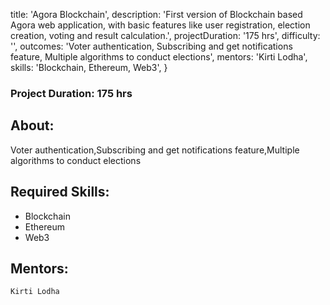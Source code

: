 
  title: 'Agora Blockchain',
  description:
    'First version of Blockchain based Agora web application, with basic features like user registration, election creation, voting and result calculation.',
  projectDuration: '175 hrs',
  difficulty: '',
  outcomes:
    'Voter authentication, Subscribing and get notifications feature, Multiple algorithms to conduct elections',
  mentors: 'Kirti Lodha',
  skills: 'Blockchain, Ethereum, Web3',
}


### Project Duration: 175 hrs

## About:

Voter authentication,Subscribing and get notifications feature,Multiple algorithms to conduct elections

## Required Skills:

- Blockchain
- Ethereum
- Web3

## Mentors:

`Kirti Lodha`
